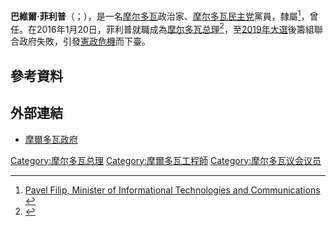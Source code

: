 {{多個問題|
{{Expand|time=2016-01-21T14:53:03+00:00}}
{{请求翻译|time=2016-01-21T14:53:03+00:00}}
}}
{{Infobox Officeholder
|name             = 巴維爾·菲利普
|native_name      = Pavel Filip
|native_name_lang = ro
|image            = Pavel Filip (11322438465).jpg
|caption          = 菲利普（左）和{{le|哈瑪德·圖埃|Hamadoun Touré}}，2013年
|office           = [[摩尔多瓦总理|摩尔多瓦总理]]
|president        = [[伊戈尔·多东|伊戈尔·多东]]
|term_start       = 2016年1月20日
|term_end  = 2019年6月14日<br>2019年6月8日至14日與[[瑪亞·桑杜|瑪亞·桑杜]]爭位
|predecessor      = {{le|格奧爾基·布雷加|Gheorghe Brega}}<small>（代理）</small>
|successor        = [[瑪亞·桑杜|瑪亞·桑杜]]
|office1 = {{le|信息技術與通信部 (摩爾多瓦)|Ministry of Informational Technologies and Communication (Moldova)|信息技術與通信部部長}}
|term_start1      = 2011年1月14日
|term_end1        = 2016年1月20日
|predecessor1     = {{le|亞歷山德魯·奧萊伊尼克|Alexandru Oleinic}}
|successor1       = {{le|瓦西里·波提阿里|Vasile Botnari}}
|birth_date       = {{birth date and age|1966|4|10|df=y}} 
|birth_place      = {{URS}}{{flag|Moldavian SSR}}<br>{{small|（現{{MOL}}）}}
|death_date       = 
|death_place      = 
|party            = [[摩尔多瓦民主党|摩尔多瓦民主党]]
|nationality = {{flag|Moldova}}
|otherparty       = {{le|歐洲一體化聯盟|Alliance for European Integration}}{{small|（2009－2013）}}<br>{{le|親歐聯盟|Pro-European Coalition}}{{small|（2013－2015）}}<br>{{le|歐洲摩爾多瓦政治聯盟|Political Alliance for a European Moldova}}{{small|（2015）}}<br>{{le|第三歐洲一體化聯盟|Alliance for European Integration III}}{{small|（2015－）}}
|spouse           = 
|children         = 2
|alma_mater       = 摩爾多瓦技術大學
}}

'''巴維爾·菲利普'''（{{lang-ro|'''Pavel Filip'''}}；{{bd|1966年|4月10日}}），是一名[[摩尔多瓦|摩尔多瓦]]政治家、[[摩尔多瓦民主党|摩尔多瓦民主党]]黨員，隸屬{{le|第三歐洲一體化聯盟|Alliance for European Integration III}}<ref>[http://www.gov.md/pageview.php?l=en&id=3389&idc=588 Pavel Filip, Minister of Informational Technologies and Communications] {{webarchive|url=https://web.archive.org/web/20110812105420/http://www.gov.md/pageview.php?l=en&id=3389&idc=588 |date=2011-08-12 }}</ref>，曾任{{le|信息技術與通信部 (摩爾多瓦)|Ministry of Informational Technologies and Communication (Moldova)|信息技術與通信部部長}}。在2016年1月20日，菲利普就職成為[[摩尔多瓦总理|摩尔多瓦总理]]<ref>{{Cite web |url=http://www.european-times.com/sector/ict/minister-pavel-filip |title=Minister Pavel Filip |accessdate=2016-01-21 |archive-date=2012-07-30 |archive-url=https://archive.is/20120730135933/http://www.european-times.com/sector/ict/minister-pavel-filip |dead-url=yes }}</ref>，至[[2019年摩爾多瓦議會選舉|2019年大選]]後籌組聯合政府失敗，引發[[2019年摩爾多瓦憲政危機|憲政危機]]而下臺。

==參考資料==
{{reflist}}

==外部連結==
* [https://web.archive.org/web/20091223083347/http://gov.gov.md/en/start/ 摩爾多瓦政府]

{{s-start}}
{{s-off}}
{{s-bef|before={{le|格奧爾基·布雷加|Gheorghe Brega}}<br><small>代理</small>}}
{{s-ttl|title=[[摩尔多瓦总理|摩尔多瓦总理]]|years=2016年－}}
{{s-inc}}
{{s-end}}

{{DEFAULTSORT:Filip, Pavel}}

[[Category:摩尔多瓦总理|Category:摩尔多瓦总理]]
[[Category:摩爾多瓦工程師|Category:摩爾多瓦工程師]]
[[Category:摩尔多瓦议会议员|Category:摩尔多瓦议会议员]]